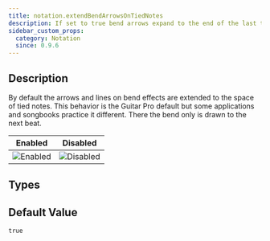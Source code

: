 ```yaml
---
title: notation.extendBendArrowsOnTiedNotes
description: If set to true bend arrows expand to the end of the last tied note of the string. Otherwise they end on the next beat.
sidebar_custom_props:
  category: Notation
  since: 0.9.6
---
```


<SinceBadge since="0.9.6" />


## Description

By default the arrows and lines on bend effects are extended to the space of tied notes. This behavior is the Guitar Pro default but some applications and songbooks practice it different. 
There the bend only is drawn to the next beat.

<PropertyDescription showJson={true} />

| Enabled                                                                     | Disabled                                                                      |
|-----------------------------------------------------------------------------|-------------------------------------------------------------------------------|
| ![Enabled](/img/reference/property/extendbendarrowsontiednotes-enabled.png) | ![Disabled](/img/reference/property/extendbendarrowsontiednotes-disabled.png) |

## Types

<TypeTable>
    <TypeRow name="bool" />
</TypeTable>

## Default Value

`true`